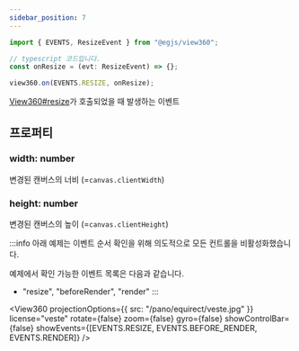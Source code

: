 ```yaml
---
sidebar_position: 7
---
```



```ts
import { EVENTS, ResizeEvent } from "@egjs/view360";

// typescript 코드입니다.
const onResize = (evt: ResizeEvent) => {};

view360.on(EVENTS.RESIZE, onResize);
```

[View360#resize](/docs/api/Class/View360#resize)가 호출되었을 때 발생하는 이벤트

## 프로퍼티
### width: number
변경된 캔버스의 너비 (=`canvas.clientWidth`)

### height: number
변경된 캔버스의 높이 (=`canvas.clientHeight`)

:::info
아래 예제는 이벤트 순서 확인을 위해 의도적으로 모든 컨트롤을 비활성화했습니다.

예제에서 확인 가능한 이벤트 목록은 다음과 같습니다.
- "resize", "beforeRender", "render"
:::

<View360
  projectionOptions={{
    src: "/pano/equirect/veste.jpg"
  }}
  license="veste"
  rotate={false}
  zoom={false}
  gyro={false}
  showControlBar={false}
  showEvents={[EVENTS.RESIZE, EVENTS.BEFORE_RENDER, EVENTS.RENDER]} />
